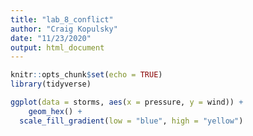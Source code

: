 ```yaml
---
title: "lab_8_conflict"
author: "Craig Kopulsky"
date: "11/23/2020"
output: html_document
---
```


```r
knitr::opts_chunk$set(echo = TRUE)
library(tidyverse)
```



```r
ggplot(data = storms, aes(x = pressure, y = wind)) +
    geom_hex() +
  scale_fill_gradient(low = "blue", high = "yellow")
```

